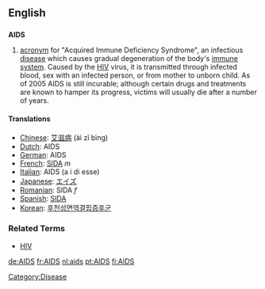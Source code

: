 ==English==
==={{acronym}}===
{{wikipedia}}
'''AIDS'''
# [[acronym]] for "Acquired Immune Deficiency Syndrome",  an infectious [[disease]] which causes gradual degeneration of the body's [[immune system]].  Caused by the [[HIV]] virus, it is transmitted through infected blood, sex with an infected person, or from mother to unborn child.  As of 2005 AIDS is still incurable; although certain drugs and treatments are known to hamper its progress, victims will usually die after a number of years.

====Translations====
*[[Chinese]]: [[艾滋病]] (ài zī bìng)
*[[Dutch]]: AIDS
*[[German]]: AIDS
*[[French]]: [[SIDA]] ''m''
*[[Italian]]: AIDS (a i di esse)
*[[Japanese]]: [[エイズ]]
*[[Romanian]]: SIDA ''f''
*[[Spanish]]: [[SIDA]]
*[[Korean]]: [[후천성면역결핍증후군]]

===Related Terms===
* [[HIV]]

[[de:AIDS]]
[[fr:AIDS]]
[[nl:aids]]
[[pt:AIDS]]
[[fi:AIDS]]
[[Category:Disease]]